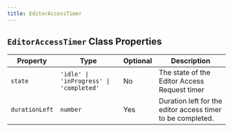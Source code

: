 ```yaml
---
title: EditorAccessTimer
---
```



## `EditorAccessTimer` Class Properties

| Property      | Type       | Optional | Description                                                |
|---------------|------------|----------|------------------------------------------------------------|
| `state`       | `'idle' \| 'inProgress' \| 'completed'` | No | The state of the Editor Access Request timer |
| `durationLeft`| `number` | Yes | Duration left for the editor access timer to be completed. |